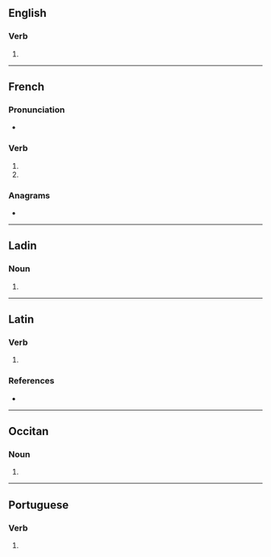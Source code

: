 {{also|cassés}}

==English==

===Verb===
{{head|en|verb form}}

# {{en-third-person singular of|cass}}

----

==French==

===Pronunciation===
* {{rhymes|fr|as}}

===Verb===
{{head|fr|verb form}}

# {{inflection of|fr|casser||2|s|pres|indc}}
# {{inflection of|fr|casser||2|s|pres|subj}}

===Anagrams===
* {{l|fr|cessas}}

----

==Ladin==

===Noun===
{{head|lld|noun plural form}}

# {{plural of|lld|cassa}}

----

==Latin==

===Verb===
{{la-verb-form|cassēs}}

# {{inflection of|la|cassō||2|s|pres|act|sub}}

===References===
* {{R:L&S}}

----

==Occitan==

===Noun===
{{head|oc|noun plural form}}

# {{plural of|oc|casse}}

----

==Portuguese==

===Verb===
{{head|pt|verb form}}

# {{pt-verb-form-of|cassar}}